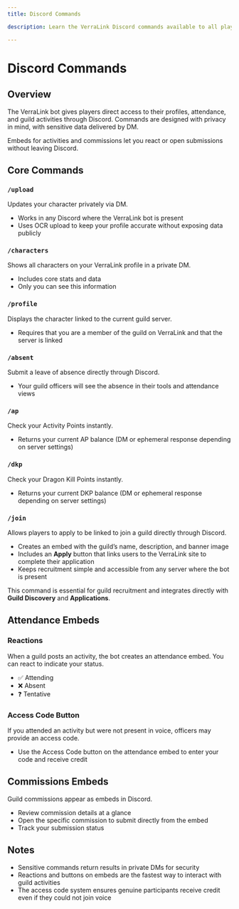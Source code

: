 ```yaml
---
title: Discord Commands

description: Learn the VerraLink Discord commands available to all players. Update your character privately, view profiles, submit absences, check DKP and AP, and interact with activities and commissions directly from Discord.

---
```


# Discord Commands

## Overview
The VerraLink bot gives players direct access to their profiles, attendance, and guild activities through Discord. Commands are designed with privacy in mind, with sensitive data delivered by DM.

Embeds for activities and commissions let you react or open submissions without leaving Discord.

## Core Commands

### `/upload`
Updates your character privately via DM.  
- Works in any Discord where the VerraLink bot is present  
- Uses OCR upload to keep your profile accurate without exposing data publicly

### `/characters`
Shows all characters on your VerraLink profile in a private DM.  
- Includes core stats and data  
- Only you can see this information

### `/profile`
Displays the character linked to the current guild server.  
- Requires that you are a member of the guild on VerraLink and that the server is linked

### `/absent`
Submit a leave of absence directly through Discord.  
- Your guild officers will see the absence in their tools and attendance views

### `/ap`
Check your Activity Points instantly.  
- Returns your current AP balance (DM or ephemeral response depending on server settings)

### `/dkp`
Check your Dragon Kill Points instantly.  
- Returns your current DKP balance (DM or ephemeral response depending on server settings)

### `/join`
Allows players to apply to be linked to join a guild directly through Discord.  

- Creates an embed with the guild’s name, description, and banner image  
- Includes an **Apply** button that links users to the VerraLink site to complete their application   
- Keeps recruitment simple and accessible from any server where the bot is present  

This command is essential for guild recruitment and integrates directly with **Guild Discovery** and **Applications**.  

## Attendance Embeds

### Reactions
When a guild posts an activity, the bot creates an attendance embed. You can react to indicate your status.  
- ✅ Attending  
- ❌ Absent  
- ❓ Tentative

### Access Code Button
If you attended an activity but were not present in voice, officers may provide an access code.  
- Use the Access Code button on the attendance embed to enter your code and receive credit

## Commissions Embeds
Guild commissions appear as embeds in Discord.  
- Review commission details at a glance  
- Open the specific commission to submit directly from the embed  
- Track your submission status

## Notes
- Sensitive commands return results in private DMs for security  
- Reactions and buttons on embeds are the fastest way to interact with guild activities  
- The access code system ensures genuine participants receive credit even if they could not join voice
